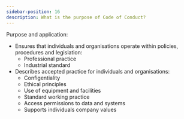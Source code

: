 ```yaml
---
sidebar-position: 16
description: What is the purpose of Code of Conduct?
---
```

Purpose and application:
- Ensures that individuals and organisations operate within policies, procedures and legislation:
  - Professional practice
  - Industrial standard
- Describes accepted practice for individuals and organisations:
  - Configentiality
  - Ethical principles
  - Use of equipment and facilities
  - Standard working practice
  - Access permissions to data and systems
  - Supports individuals company values
